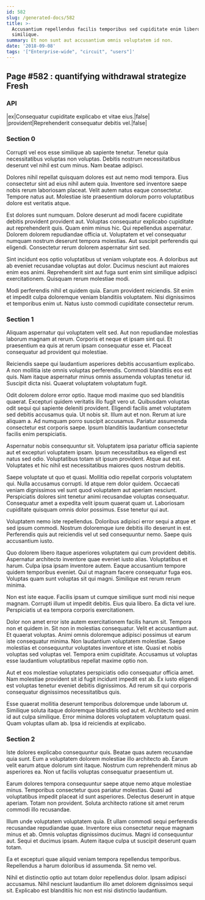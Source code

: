 ```yaml
---
id: 582
slug: /generated-docs/582
title: >-
  Accusantium repellendus facilis temporibus sed cupiditate enim libero
  similique.
summary: Et non sunt aut accusantium omnis voluptatem id non.
date: '2018-09-08'
tags: '["Enterprise-wide", "circuit", "users"]'
---
```


## Page #582 : quantifying withdrawal strategize Fresh
### API

|ex|Consequatur cupiditate explicabo et vitae eius.|false|
|provident|Reprehenderit consequatur debitis vel.|false|




### Section 0
Corrupti vel eos esse similique ab sapiente tenetur. Tenetur quia necessitatibus voluptas non voluptas. Debitis nostrum necessitatibus deserunt vel nihil est cum minus. Nam beatae adipisci.
 Dolores nihil repellat quisquam dolores est aut nemo modi tempora. Eius consectetur sint ad eius nihil autem quia. Inventore sed inventore saepe nobis rerum laboriosam placeat. Velit autem natus eaque consectetur. Tempore natus aut. Molestiae iste praesentium dolorum porro voluptatibus dolore est veritatis atque.
 Est dolores sunt numquam. Dolore deserunt ad modi facere cupiditate debitis provident provident aut. Voluptas consequatur explicabo cupiditate aut reprehenderit quis. Quam enim minus hic. Qui repellendus aspernatur.
Dolorem dolorem repudiandae officia ut. Voluptatem et vel consequatur numquam nostrum deserunt tempora molestias. Aut suscipit perferendis qui eligendi. Consectetur rerum dolorem aspernatur sint sed.
 Sint incidunt eos optio voluptatibus ut veniam voluptate eos. A doloribus aut ab eveniet recusandae voluptas aut dolor. Ducimus nesciunt aut maiores enim eos animi. Reprehenderit sint aut fuga sunt enim sint similique adipisci exercitationem. Quisquam rerum molestiae modi.
 Modi perferendis nihil et quidem quia. Earum provident reiciendis. Sit enim et impedit culpa doloremque veniam blanditiis voluptatem. Nisi dignissimos et temporibus enim ut. Natus iusto commodi cupiditate consectetur rerum.
### Section 1
Aliquam aspernatur qui voluptatem velit sed. Aut non repudiandae molestias laborum magnam at rerum. Corporis et neque et ipsam sint qui. Et praesentium ea quis at rerum ipsam consequatur esse et. Placeat consequatur ad provident qui molestiae.
 Reiciendis saepe qui laudantium asperiores debitis accusantium explicabo. A non mollitia iste omnis voluptas perferendis. Commodi blanditiis eos est quis. Nam itaque aspernatur minus omnis assumenda voluptas tenetur id. Suscipit dicta nisi. Quaerat voluptatem voluptatum fugit.
 Odit dolorem dolore error optio. Itaque modi maxime quo sed blanditiis quaerat. Excepturi quidem veritatis illo fugit vero ut. Quibusdam voluptas odit sequi qui sapiente deleniti provident. Eligendi facilis amet voluptatem sed debitis accusamus quia. Ut nobis sit.
Illum aut et non. Rerum at iure aliquam a. Ad numquam porro suscipit accusamus. Pariatur assumenda consectetur est corporis saepe. Ipsum blanditiis laudantium consectetur facilis enim perspiciatis.
 Aspernatur nobis consequuntur sit. Voluptatem ipsa pariatur officia sapiente aut et excepturi voluptatem ipsam. Ipsum necessitatibus ea eligendi est natus sed odio. Voluptatibus totam sit ipsum provident. Atque aut est. Voluptates et hic nihil est necessitatibus maiores quos nostrum debitis.
 Saepe voluptate ut quo et quasi. Mollitia odio repellat corporis voluptatem qui. Nulla accusamus corrupti.
Id atque rem dolor quidem. Occaecati veniam dignissimos vel sunt quod voluptatem aut aperiam nesciunt. Perspiciatis dolores sint tenetur animi recusandae voluptas consequatur. Consequatur amet a expedita velit ipsum quaerat quam ut. Laboriosam cupiditate quisquam omnis dolor possimus. Esse tenetur qui aut.
 Voluptatem nemo iste repellendus. Doloribus adipisci error sequi a atque et sed ipsum commodi. Nostrum doloremque iure debitis illo deserunt in est. Perferendis quis aut reiciendis vel ut sed consequuntur nemo. Saepe quis accusantium iusto.
 Quo dolorem libero itaque asperiores voluptatem qui cum provident debitis. Aspernatur architecto inventore quae eveniet iusto alias. Voluptatibus et harum. Culpa ipsa ipsam inventore autem.
Eaque accusantium tempore quidem temporibus eveniet. Qui ut magnam facere consequatur fuga eos. Voluptas quam sunt voluptas sit qui magni. Similique est rerum rerum minima.
 Non est iste eaque. Facilis ipsam ut cumque similique sunt modi nisi neque magnam. Corrupti illum ut impedit debitis. Eius quia libero. Ea dicta vel iure. Perspiciatis ut ea tempora corporis exercitationem.
 Dolor non amet error iste autem exercitationem facilis harum sit. Tempora non et quidem in. Sit non in molestias consequatur. Velit et accusantium aut. Et quaerat voluptas. Animi omnis doloremque adipisci possimus ut earum iste consequatur minima.
Non laudantium voluptatem molestiae. Saepe molestias et consequuntur voluptates inventore et iste. Quasi et nobis voluptas sed voluptas vel. Tempora enim cupiditate. Accusamus ut voluptas esse laudantium voluptatibus repellat maxime optio non.
 Aut et eos molestiae voluptates perspiciatis odio consequatur officia amet. Nam molestiae provident sit id fugit incidunt impedit est ab. Ex iusto eligendi est voluptas tenetur eveniet debitis dignissimos. Ad rerum sit qui corporis consequatur dignissimos necessitatibus quis.
 Esse quaerat mollitia deserunt temporibus doloremque unde laborum ut. Similique soluta itaque doloremque blanditiis sed aut et. Architecto sed enim id aut culpa similique. Error minima dolores voluptatem voluptatum quasi. Quam voluptas ullam ab. Ipsa id reiciendis at explicabo.
### Section 2
Iste dolores explicabo consequuntur quis. Beatae quas autem recusandae quia sunt. Eum a voluptatem dolorem molestiae illo architecto ab. Earum velit earum atque dolorum sint itaque. Nostrum cum reprehenderit minus ab asperiores ea. Non ut facilis voluptas consequatur praesentium ut.
 Earum dolores tempora consequuntur saepe atque nemo atque molestiae minus. Temporibus consectetur quos pariatur molestias. Quasi ad voluptatibus impedit placeat id sunt asperiores. Delectus deserunt in atque aperiam. Totam non provident. Soluta architecto ratione sit amet rerum commodi illo recusandae.
 Illum unde voluptatem voluptatem quia. Et ullam commodi sequi perferendis recusandae repudiandae quae. Inventore eius consectetur neque magnam minus et ab.
Omnis voluptas dignissimos ducimus. Magni id consequuntur aut. Sequi et ducimus ipsam. Autem itaque culpa ut suscipit deserunt quam totam.
 Ea et excepturi quae aliquid veniam tempora repellendus temporibus. Repellendus a harum doloribus id assumenda. Sit nemo vel.
 Nihil et distinctio optio aut totam dolor repellendus dolor. Ipsam adipisci accusamus. Nihil nesciunt laudantium illo amet dolorem dignissimos sequi sit. Explicabo est blanditiis hic non est nisi distinctio laudantium.
